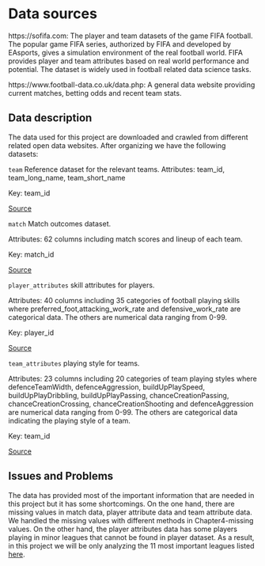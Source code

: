 # Data sources
https://sofifa.com: The player and team datasets of the game FIFA football. The popular game FIFA series, authorized by FIFA and developed by EAsports, gives a simulation environment of the real football world. FIFA provides player and team attributes based on real world performance and potential. The dataset is widely used in football related data science tasks.

https://www.football-data.co.uk/data.php: A general data website providing current matches, betting odds and recent team stats.

## Data description
The data used for this project are downloaded and crawled from different related open data websites. After organizing we have the following datasets:


``team`` Reference dataset for the relevant teams.
Attributes: team_id, team_long_name, team_short_name

Key: team_id

[Source](https://www.football-data.co.uk/data.php)

``match`` Match outcomes dataset.

Attributes: 62 columns including match scores and lineup of each team.

Key: match_id

[Source](https://www.football-data.co.uk/data.php)

``player_attributes`` skill attributes for players.

Attributes: 40 columns including 35 categories of football playing skills where preferred_foot,attacking_work_rate and defensive_work_rate are categorical data. The others are numerical data ranging from 0-99.

Key: player_id

[Source](https://sofifa.com)

``team_attributes`` playing style for teams.

Attributes: 23 columns including 20 categories of team playing styles where defenceTeamWidth, defenceAggression, buildUpPlaySpeed, buildUpPlayDribbling, buildUpPlayPassing, chanceCreationPassing, chanceCreationCrossing, chanceCreationShooting and defenceAggression are numerical data ranging from 0-99. The others are categorical data indicating the playing style of a team.

Key: team_id

[Source](https://sofifa.com)

## Issues and Problems

The data has provided most of the important information that are needed in this project but it has some shortcomings. On the one hand, there are missing values in match data, player attribute data and team attribute data. We handled the missing values with different methods in Chapter4-missing values. On the other hand, the player attributes data has some players playing in minor leagues that cannot be found in player dataset. As a result, in this project we will be only analyzing the 11 most important leagues listed [here](https://www.football-data.co.uk/data.php).










